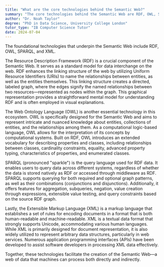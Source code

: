 ```yaml
---
title: "What are the core technologies behind the Semantic Web?"
summary: "The core technologies behind the Semantic Web are RDF, OWL, SPARQL, and XML."
author: "Dr. Noah Taylor"
degree: "PhD in Data Science, University College London"
tutor_type: "IB Computer Science Tutor"
date: 2024-07-04
---
```


The foundational technologies that underpin the Semantic Web include RDF, OWL, SPARQL, and XML.

The Resource Description Framework (RDF) is a crucial component of the Semantic Web. It serves as a standard model for data interchange on the web. RDF enhances the linking structure of the web by utilizing Uniform Resource Identifiers (URIs) to name the relationships between entities, as well as the entities themselves. This linking structure creates a directed, labeled graph, where the edges signify the named relationships between two resources—represented as nodes within the graph. This graphical representation provides a straightforward mental model for understanding RDF and is often employed in visual explanations.

The Web Ontology Language (OWL) is another essential technology in this ecosystem. OWL is specifically designed for the Semantic Web and aims to represent intricate and nuanced knowledge about entities, collections of entities, and the relationships among them. As a computational logic-based language, OWL allows for the interpretation of its concepts by computational systems. Built on RDF, OWL introduces an extended vocabulary for describing properties and classes, including relationships between classes, cardinality constraints, equality, advanced property typing, characteristics of properties, and enumerated classes.

SPARQL (pronounced "sparkle") is the query language used for RDF data. It enables users to query data across different systems, regardless of whether the data is stored natively as RDF or accessed through middleware as RDF. SPARQL supports querying for both required and optional graph patterns, as well as their combinations (conjunctions and disjunctions). Additionally, it offers features for aggregation, subqueries, negation, value creation through expressions, extensible value testing, and query constraints based on the source RDF graph.

Lastly, the Extensible Markup Language (XML) is a markup language that establishes a set of rules for encoding documents in a format that is both human-readable and machine-readable. XML is a textual data format that strongly supports Unicode, accommodating various human languages. While XML is primarily designed for document representation, it is also widely utilized to represent arbitrary data structures, particularly in web services. Numerous application programming interfaces (APIs) have been developed to assist software developers in processing XML data effectively.

Together, these technologies facilitate the creation of the Semantic Web—a web of data that machines can process both directly and indirectly.
    